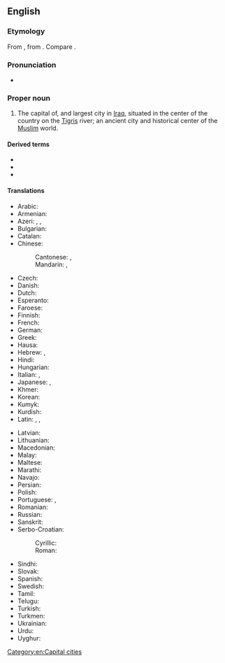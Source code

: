 ==English==
{{wikipedia}}

===Etymology===
From {{etyl|pal|en}} {{m|pal||tr=bag-dād, bag-dāt||given by god}}, from {{etyl|peo|en}} {{m|peo|𐏎𐎭𐎠𐎫|tr=bagadāta}}. Compare {{cog|ae|𐬀𐬙𐬁𐬛𐬋𐬕𐬀𐬠|tr=baġō-dāta}}.

===Pronunciation===
* {{IPA|/bæɡˈdæd/|lang=en}}

===Proper noun===
{{en-proper noun}}

# The capital of, and largest city in [[Iraq]], situated in the center of the country on the [[Tigris]] river; an ancient city and historical center of the [[Muslim]] world.

====Derived terms====
* {{l|en|Baghdad by the Bay}}
* {{l|en|Baghdadi}}
* {{l|en|Baghdadian}}

====Translations====
{{trans-top|city}}
* Arabic: {{t+|ar|بَغْدَاد|m}}
* Armenian: {{t|hy|Բաղդադ}}
* Azeri: {{t+|az|Bağdad}}, {{t+|az|Бағдад}}, {{t+|az|بغداد|sc=fa-Arab}}
* Bulgarian: {{t|bg|Багда́д|m}}
* Catalan: {{t|ca|Bagdad}}
* Chinese:
*: Cantonese: {{t|yue|巴格達|sc=Hani}}, {{t|yue|巴格达|tr=baa1 gaak3 daat6|sc=Hani}}
*: Mandarin: {{t+|cmn|巴格達|sc=Hani}}, {{t+|cmn|巴格达|tr=Bāgédá|sc=Hani}}
* Czech: {{t+|cs|Bagdád|m}}
* Danish: {{t|da|Bagdad}}
* Dutch: {{t+|nl|Bagdad}}
* Esperanto: {{t+|eo|Bagdado}}
* Faroese: {{t|fo|Bagdad}}
* Finnish: {{t+|fi|Bagdad}}
* French: {{t+|fr|Bagdad}}
* German: {{t+|de|Bagdad}}
* Greek: {{t+|el|Βαγδάτη}}
* Hausa: {{t|ha|Bagadaza|f|alt=Bàgàdāzà}}
* Hebrew: {{t|he|בגדאד|sc=Hebr}}, {{t|he|בגדד|sc=Hebr}}
* Hindi: {{t|hi|बग़दाद|tr=Baġdād}}
* Hungarian: {{t+|hu|Bagdad}}
* Italian: {{t|it|Bagdad|f}}, {{t+|it|Baghdad|f}}
* Japanese: {{t|ja|バグダード|tr=Bagudādo}}, {{t|ja|バグダッド|tr=Bagudaddo}}
* Khmer: {{t+|km|បាកដាដ|tr=baakdaad|sc=Khmr}}
* Korean: {{t|ko|바그다드|tr=Bageudadeu|sc=Hang}}
* Kumyk: {{t|kum|Багъдад|tr=Bağdad}}
* Kurdish: {{t+|ku|Bexda|f}}
* Latin: {{t+|la|Bagdatum}}, {{t|la|Bagdadum}}, {{t|la|Bagdetia}}
{{trans-mid}}
* Latvian: {{t+|lv|Bagdāde}}
* Lithuanian: {{t|lt|Bagdadas}}
* Macedonian: {{t|mk|Багда́д|m}}
* Malay: {{t|ms|Baghdad}}
* Maltese: {{t|mt|Bagdad}}
* Marathi: {{t|mr|बगदाद|tr=Bagdād}}
* Navajo: {{t|nv|Báhdaʼ}}
* Persian: {{t+|fa|بغداد|tr=Bağdâd}}
* Polish: {{t+|pl|Bagdad|m}}
* Portuguese: {{t|pt|Bagdá}}, {{t+|pt|Bagdade}}
* Romanian: {{t+|ro|Bagdad}}
* Russian: {{t+|ru|Багда́д|m}}
* Sanskrit: {{t+|sa|भगदत्त|tr=bhagadatta}}
* Serbo-Croatian:
*: Cyrillic: {{t|sh|Багдад|m}}
*: Roman: {{t+|sh|Bagdad|m}}
* Sindhi: {{t|sd|بغداد|m}}
* Slovak: {{t|sk|Bagdad|m}}
* Spanish: {{t+|es|Bagdad}}
* Swedish: {{t|sv|Bagdad}}
* Tamil: {{t|ta|பாக்தாத்}}
* Telugu: {{t|te|బాగ్దాదు}}
* Turkish: {{t+|tr|Bağdat}}
* Turkmen: {{t|tk|Bagdat}}
* Ukrainian: {{t|uk|Багда́д|m}}
* Urdu: {{t|ur|بغداد|tr=Baġdād}}
* Uyghur: {{t|ug|باغداد}}
{{trans-bottom}}

[[Category:en:Capital cities]]